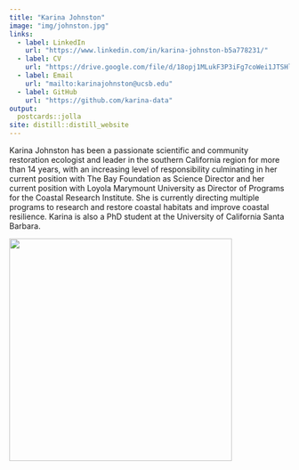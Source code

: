 ```yaml
---
title: "Karina Johnston"
image: "img/johnston.jpg"
links:
  - label: LinkedIn
    url: "https://www.linkedin.com/in/karina-johnston-b5a778231/"
  - label: CV
    url: "https://drive.google.com/file/d/18opj1MLukF3P3iFg7coWei1JTSHl6itJ/view?usp=sharing"
  - label: Email
    url: "mailto:karinajohnston@ucsb.edu"
  - label: GitHub
    url: "https://github.com/karina-data"
output:
  postcards::jolla
site: distill::distill_website
---
```

 
Karina Johnston has been a passionate scientific and community restoration ecologist and leader in the southern California region for more than 14 years, with an increasing level of responsibility culminating in her current position with The Bay Foundation as Science Director and her current position with Loyola Marymount University as Director of Programs for the Coastal Research Institute. She is currently directing multiple programs to research and restore coastal habitats and improve coastal resilience. Karina is also a PhD student at the University of California Santa Barbara.

![](img/samo_horiz.jpg){width=400px}
